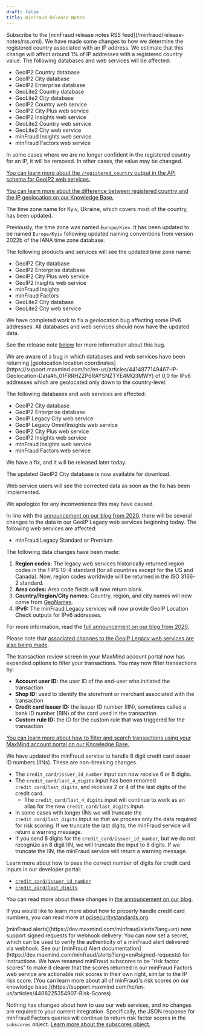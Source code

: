 ```yaml
---
draft: false
title: minFraud Release Notes
---
```


<Alert type="info">
Subscribe to the [minFraud release notes RSS feed](/minfraud/release-notes/rss.xml).
</Alert>

<ReleaseNote date="2022-09-26" title="Changes to Registered Country data">
We have made some changes to how we determine the registered country associated
with an IP address. We estimate that this change will affect around 1% of IP
addresses with a registered country value. The following databases and web
services will be affected:

- GeoIP2 Country database
- GeoIP2 City database
- GeoIP2 Enterprise database
- GeoLite2 Country database
- GeoLite2 City database
- GeoIP2 Country web service
- GeoIP2 City Plus web service
- GeoIP2 Insights web service
- GeoLite2 Country web service
- GeoLite2 City web service
- minFraud Insights web service
- minFraud Factors web service

In some cases where we are no longer confident in the registered country for an
IP, it will be removed. In other cases, the value may be changed.

[You can learn more about the `/registered_country` output in the API schema for GeoIP2 web services.](/geoip/docs/web-services/responses?lang=en#schema--response--registered-country)

[You can learn more about the difference between registered country and the IP geolocation on our Knowledge Base.](https://support.maxmind.com/hc/en-us/articles/4414762983195-Country-level-and-City-level-Geolocation)

</ReleaseNote>

<ReleaseNote date="2022-09-14" title="Change to Time Zone Name for Ukraine">
The time zone name for Kyiv, Ukraine, which covers most of the country,
has been updated.

Previously, the time zone was named `Europe/Kiev`. It has been updated to be
named `Europe/Kyiv` following updated naming conventions from version 2022b of
the IANA time zone database.

The following products and services will see the updated time zone name:

- GeoIP2 City database
- GeoIP2 Enterprise database
- GeoIP2 City Plus web service
- GeoIP2 Insights web service
- minFraud Insights
- minFraud Factors
- GeoLite2 City database
- GeoLite2 City web service
  </ReleaseNote>

<ReleaseNote date="2022-09-12" title="Geolocation Bug Fix Complete">
We have completed work to fix a geolocation bug affecting some IPv6
addresses. All databases and web services should now have the
updated data.

See the release note [below](#geolocation-coordinate-bug-fix) for more
information about this bug.

</ReleaseNote>

<ReleaseNote date="2022-09-07" title="Geolocation Coordinate Bug Fix">
We are aware of a bug in which databases and web services have been returning
[geolocation location
coordinates](https://support.maxmind.com/hc/en-us/articles/4414877149467-IP-Geolocation-Data#h_01FRRHZZP6RAYSNZTYE4MQ3MWY)
of 0,0 for IPv6 addresses which are geolocated only down to the country-level.

The following databases and web services are affected:

- GeoIP2 City database
- GeoIP2 Enterprise database
- GeoIP Legacy City web service
- GeoIP Legacy Omni/Insights web service
- GeoIP2 City Plus web service
- GeoIP2 Insights web service
- minFraud Insights web service
- minFraud Factors web service

We have a fix, and it will be released later today.

The updated GeoIP2 City database is now available for download.

Web service users will see the corrected data as soon as the fix has been
implemented.

We apologize for any inconvenience this may have caused.

</ReleaseNote>

<ReleaseNote date="2022-05-31" title="Data changes to minFraud Legacy web services">

In line with the
[announcement on our blog from 2020](https://blog.maxmind.com/2020/06/data-changes-to-geoip-legacy-and-minfraud-legacy-web-services-in-may-2022/),
there will be several changes to the data in our GeoIP Legacy web services
beginning today. The following web services are affected:

- minFraud Legacy Standard or Premium

The following data changes have been made:

1. **Region codes:** The legacy web services historically returned region codes
   in the FIPS 10-4 standard (for all countries except for the US and Canada).
   Now, region codes worldwide will be returned in the ISO 3166-2 standard.
1. **Area codes:** Area code fields will now return blank.
1. **Country/Region/City names:** Country, region, and city names will now come
   from [GeoNames](https://www.geonames.org/).
1. **IPv6:** The minFraud Legacy services will now provide GeoIP Location Check
   outputs for IPv6 addresses.

For more information, read the
[full announcement on our blog from 2020](https://blog.maxmind.com/2020/06/data-changes-to-geoip-legacy-and-minfraud-legacy-web-services-in-may-2022/).

Please note that
[associated changes to the GeoIP Legacy web services are also being made](/geoip/release-notes/2022/#data-changes-to-geoip-legacy-web-services).

</ReleaseNote>

<ReleaseNote date="2022-03-01" title="Expanded filtering options in the account portal for minFraud transactions">
The transaction review screen in your MaxMind account portal now has expanded
options to filter your transactions. You may now filter transactions by:

- **Account user ID:** the user ID of the end-user who initiated the transaction
- **Shop ID:** used to identify the storefront or merchant associated with the
  transaction
- **Credit card issuer ID:** the issuer ID number (IIN), sometimes called a bank
  ID number (BIN) of the card used in the transaction
- **Custom rule ID:** the ID for the custom rule that was triggered for the
  transaction

[You can learn more about how to filter and search transactions using your MaxMind account portal on our Knowledge Base.](https://support.maxmind.com/hc/en-us/articles/4408755037851-Search-the-Log-of-my-minFraud-Transactions)

</ReleaseNote>

<ReleaseNote date="2022-01-31" title="minFraud services now handle 8 digit IINs">
We have updated the minFraud service to handle 8 digit credit card issuer ID
numbers (IINs). These are non-breaking changes.

- The `credit_card/issuer_id_number` input can now receive 6 or 8 digits.
- The `credit_card/last_4_digits` input has been renamed
  `credit_card/last_digits`, and receives 2 or 4 of the last digits of the
  credit card.
  - The `credit_card/last_4_digits` input will continue to work as an alias for
    the new `credit_card/last_digits` input.
- In some cases with longer IINs we will truncate the `credit_card/last_digits`
  input so that we process only the data required for risk scoring. If we
  truncate the last digits, the minFraud service will return a warning message.
- If you send 8 digits for the `credit_card/issuer_id_number`, but we do not
  recognize an 8 digit IIN, we will truncate the input to 6 digits. If we
  truncate the IIN, the minFraud service will return a warning message.

Learn more about how to pass the correct number of digits for credit card inputs
in our developer portal:

- [`credit_card/issuer_id_number`](https://dev.maxmind.com/minfraud/api-documentation/requests?lang=en#schema--request--credit-card__issuer_id_number)
- [`credit_card/last_digits`](https://dev.maxmind.com/minfraud/api-documentation/requests?lang=en#schema--request--credit-card__last_digits)

You can read more about these changes in
[the announcement on our blog](https://blog.maxmind.com/2022/01/minfraud-now-supports-8-digit-iins/).

If you would like to learn more about how to properly handle credit card
numbers, you can read more at
[pcisecuritystandards.org](https://pcisecuritystandards.org).

</ReleaseNote>

<ReleaseNote date="2022-01-14" title="minFraud alerts webhook now supports signed requests">
[minFraud alerts](https://dev.maxmind.com/minfraud/alerts?lang=en) now support
signed requests for webhook delivery. You can now set a secret, which can be
used to verify the authenticity of a minFraud alert delivered via webhook. See
our [minFraud Alert
documentation](https://dev.maxmind.com/minfraud/alerts?lang=en#signed-requests)
for instructions.
</ReleaseNote>

<ReleaseNote date="2022-01-10" title="minFraud subscores are now minFraud risk factor scores">
We have renamed minFraud subscores to be "risk factor scores" to make it clearer
that the scores returned in our minFraud Factors web service are actionable risk
scores in their own right, similar to the IP risk score. [You can learn more
about all of minFraud's risk scores on our knowledge
base.](https://support.maxmind.com/hc/en-us/articles/4408225354907-Risk-Scores)

Nothing has changed about how to use our web services, and no changes are
required to your current integration. Specifically, the JSON response for
minFraud Factors queries will continue to return risk factor scores in the
`subscores` object.
[Learn more about the subscores object.](/minfraud/api-documentation/responses?lang=en#schema--response--subscores)

</ReleaseNote>
